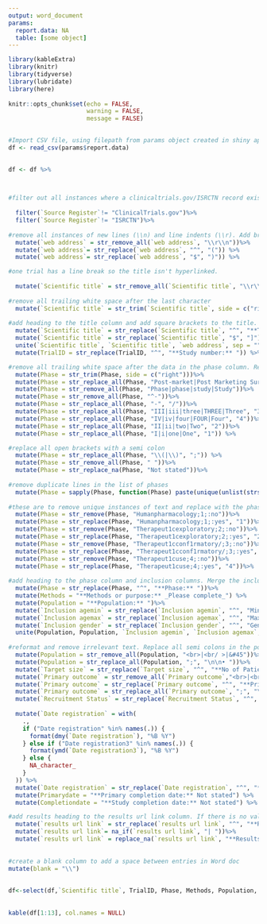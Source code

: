 ```yaml
---
output: word_document
params:
  report.data: NA
  table: [some object]
---
```

 
```r
 
library(kableExtra)
library(knitr)
library(tidyverse)
library(lubridate)
library(here)
 
knitr::opts_chunk$set(echo = FALSE,
                      warning = FALSE,
                      message = FALSE)
 
```
 
```r
 
#Import CSV file, using filepath from params object created in shiny app
df <- read_csv(params$report.data)
 
```
 
```r
 
df <- df %>%


 
#filter out all instances where a clinicaltrials.gov/ISRCTN record exists.
  
  filter(`Source Register`!= "ClinicalTrials.gov")%>%
  filter(`Source Register`!= "ISRCTN")%>%
  
#remove all instances of new lines (\\n) and line indents (\\r). Add brackets to the web address
  mutate(`web address` = str_remove_all(`web address`, "\\r\\n"))%>%
  mutate(`web address`= str_replace(`web address`, "^", "(")) %>%
  mutate(`web address`= str_replace(`web address`, "$", ")")) %>%

#one trial has a line break so the title isn't hyperlinked. 
  
  mutate(`Scientific title` = str_remove_all(`Scientific title`, "\\r\\n"))%>%
  
#remove all trailing white space after the last character  
  mutate(`Scientific title` = str_trim(`Scientific title`, side = c("right")))%>%
  
#add heading to the title column and add square brackets to the title. Merge the scientific title and web address columns. Add heading to the trial id column
  mutate(`Scientific title` = str_replace(`Scientific title`, "^", "**Title:** [")) %>%
  mutate(`Scientific title` = str_replace(`Scientific title`, "$", "]")) %>%
  unite(`Scientific title`, `Scientific title`, `web address`, sep = "", na.rm=TRUE)%>%
  mutate(TrialID = str_replace(TrialID, "^", "**Study number:** ")) %>%

#remove all trailing white space after the data in the phase column. Replace all irrelevant text in the phase column with a number (1,2,3 or 4)
  mutate(Phase = str_trim(Phase, side = c("right")))%>%
  mutate(Phase = str_replace_all(Phase, "Post-market|Post Marketing Surveillance","4"))%>%
  mutate(Phase = str_remove_all(Phase, "Phase|phase|study|Study"))%>%
  mutate(Phase = str_remove_all(Phase, "^-"))%>%
  mutate(Phase = str_replace_all(Phase, "-", "/"))%>%
  mutate(Phase = str_replace_all(Phase, "III|iii|three|THREE|Three", "3"))%>%
  mutate(Phase = str_replace_all(Phase, "IV|iv|four|FOUR|Four", "4"))%>%
  mutate(Phase = str_replace_all(Phase, "II|ii|two|Two", "2"))%>%
  mutate(Phase = str_replace_all(Phase, "I|i|one|One", "1")) %>%

#replace all open brackets with a semi colon    
  mutate(Phase = str_replace_all(Phase, "\\(|\\)", ";")) %>%
  mutate(Phase = str_remove_all(Phase, " "))%>%
  mutate(Phase = str_replace_na(Phase, "Not stated"))%>%
  
#remove duplicate lines in the list of phases
  mutate(Phase = sapply(Phase, function(Phase) paste(unique(unlist(strsplit(Phase, ";"))), collapse = ";")))%>%
  
#these are to remove unique instances of text and replace with the phase number where we couldn't batch remove them  
  mutate(Phase = str_remove(Phase, "Humanpharmacology;1;:no"))%>%
  mutate(Phase = str_replace(Phase, "Humanpharmacology;1;:yes", "1"))%>%
  mutate(Phase = str_remove(Phase, "Therapeut1cexploratory;2;:no"))%>%
  mutate(Phase = str_replace(Phase, "Therapeut1cexploratory;2;:yes", "2"))%>%
  mutate(Phase = str_remove(Phase, "Therapeut1cconf1rmatory/;3;:no"))%>%#
  mutate(Phase = str_replace(Phase, "Therapeut1cconf1rmatory/;3;:yes", "3"))%>%
  mutate(Phase = str_remove(Phase, "Therapeut1cuse;4;:no"))%>%
  mutate(Phase = str_replace(Phase, "Therapeut1cuse;4;:yes", "4"))%>%
  
#add heading to the phase column and inclusion columns. Merge the inclusion columns and separate data with a semi colon.   
  mutate(Phase = str_replace(Phase, "^", "**Phase:** "))%>%
  mutate(Methods = "**Methods or purpose:** _Please complete_") %>%
  mutate(Population = "**Population:** ")%>%
  mutate(`Inclusion agemin` = str_replace(`Inclusion agemin`, "^", "Minimum age: "))%>%
  mutate(`Inclusion agemax` = str_replace(`Inclusion agemax`, "^", "Maximum age: "))%>%
  mutate(`Inclusion gender` = str_replace(`Inclusion gender`, "^", "Gender: "))%>%
  unite(Population, Population, `Inclusion agemin`, `Inclusion agemax`, `Inclusion gender`, `Inclusion Criteria`, sep = "; ", na.rm=TRUE)%>%
  
#reformat and remove irrelevant text. Replace all semi colons in the population column with bullet points  
  mutate(Population = str_remove_all(Population, "<br>|<br/ >|&#45"))%>%
  mutate(Population = str_replace_all(Population, ";", "\n\n• "))%>%
  mutate(`Target size` = str_replace(`Target size`, "^", "**No of Patients:** "))%>%
  mutate(`Primary outcome` = str_remove_all(`Primary outcome`,"<br>|<br>â€¢|<br/ ><br>|(&#37;)"))%>%
  mutate(`Primary outcome` = str_replace(`Primary outcome`, "^", "**Primary outcomes:**\n\n • "))%>%
  mutate(`Primary outcome` = str_replace_all(`Primary outcome`, ";", "\n\n• "))%>%
  mutate(`Recruitment Status` = str_replace(`Recruitment Status`, "^", "**Status:** "))%>%
  
  mutate(`Date registration` = with(
    .,
    if ("Date registration" %in% names(.)) {
      format(dmy(`Date registration`), "%B %Y")
    } else if ("Date registration3" %in% names(.)) {
      format(ymd(`Date registration3`), "%B %Y")
    } else {
      NA_character_
    }
  )) %>%
  mutate(`Date registration` = str_replace(`Date registration`, "^", "**Start date:** ")) %>%
  mutate(Primarydate = "**Primary completion date:** Not stated") %>%
  mutate(Completiondate = "**Study completion date:** Not stated") %>%

#add results heading to the results url link column. If there is no value in the results url link column, replace with "not available.." text 
  mutate(`results url link` = str_replace(`results url link`, "^", "**Results: **"))%>%
  mutate(`results url link`= na_if(`results url link`, "| "))%>%
  mutate(`results url link` = replace_na(`results url link`, "**Results:** Not available via trials registry")) %>%
  
 
#create a blank column to add a space between entries in Word doc 
mutate(blank = "\\")  
 
  
df<-select(df,`Scientific title`, TrialID, Phase, Methods, Population, `Target size`, `Primary outcome`, `Recruitment Status`, `Date registration`, Primarydate, Completiondate, `results url link`, blank)  
           
 
kable(df[1:13], col.names = NULL) 
 
```